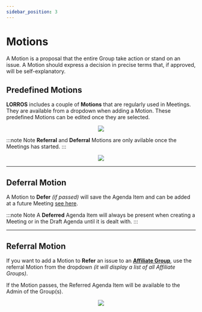```yaml
---
sidebar_position: 3
---
```



# Motions

A Motion is a proposal that the entire Group take action or stand on an issue. A Motion should express a decision in precise terms that, if approved, will be self-explanatory.

## Predefined Motions

**LORROS** includes a couple of **Motions** that are regularly used in Meetings. They are available from a dropdown when adding a Motion. These predefined Motions can be edited once they are selected.

<center>
	<img src={useBaseUrl('/img/administration/meetings/draft-motion-1.gif')} />
</center>

:::note Note
**Referral** and **Deferral** Motions are only avilable once the Meetings has started.
:::

<center>
	<img src={useBaseUrl('/img/administration/meetings/draft-motion-1.gif')} />
</center>

---

## Deferral Motion

A Motion to **Defer** _(if passed)_ will save the Agenda Item and can be added at a future Meeting [see here](./meetings#referrals-and-deferred-items).

:::note Note
A **Deferred** Agenda Item will always be present when creating a Meeting or in the Draft Agenda until it is dealt with.
:::

---

## Referral Motion

If you want to add a Motion to **Refer** an issue to an [**Affiliate Group**](../groups/affiliates), use the referral Motion from the dropdown _(it will display a list of all Affiliate Groups)_.

If the Motion passes, the Referred Agenda Item will be available to the Admin of the Group(s).

<center>
	<img src={useBaseUrl('/img/administration/meetings/referral-motion-1.gif')} />
</center>
